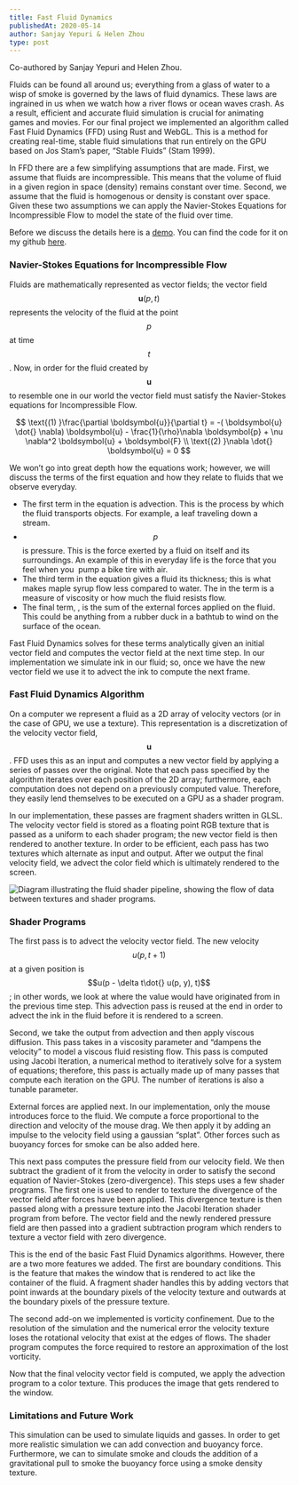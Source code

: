 ```yaml
---
title: Fast Fluid Dynamics
publishedAt: 2020-05-14
author: Sanjay Yepuri & Helen Zhou
type: post
---
```


Co-authored by Sanjay Yepuri and Helen Zhou.

Fluids can be found all around us; everything from a glass of water to a wisp of smoke is governed by the laws of fluid dynamics. These laws are ingrained in us when we watch how a river flows or ocean waves crash. As a result, efficient and accurate fluid simulation is crucial for animating games and movies.
For our final project we implemented an algorithm called Fast Fluid Dynamics (FFD) using Rust and WebGL. This is a method for creating real-time, stable fluid simulations that run entirely on the GPU based on Jos Stam’s paper, “Stable Fluids” (Stam 1999). 

In FFD there are a few simplifying assumptions that are made. First, we assume that fluids are incompressible. This means that the volume of fluid in a given region in space (density) remains constant over time. Second, we assume that the fluid is homogenous or density is constant over space. Given these two assumptions we can apply the Navier-Stokes Equations for Incompressible Flow to model the state of the fluid over time.

Before we discuss the details here is a [demo](/fluids). You can find the code for it on my github [here](https://github.com/sanjayyepuri/fluids).

### Navier-Stokes Equations for Incompressible Flow
Fluids are mathematically represented as vector fields; the vector field $$\boldsymbol{u}(p, t)$$ represents the velocity of the fluid at the point $$p$$ at time $$t$$. Now, in order for the fluid created by $$\boldsymbol{u}$$ to resemble one in our world the vector field must satisfy the Navier-Stokes equations for Incompressible Flow.

$$
\text{(1) }\frac{\partial \boldsymbol{u}}{\partial t} = -( \boldsymbol{u} \dot{} \nabla) \boldsymbol{u} - \frac{1}{\rho}\nabla \boldsymbol{p} + \nu \nabla^2 \boldsymbol{u} +  \boldsymbol{F} \\
\text{(2) }\nabla \dot{} \boldsymbol{u} = 0
$$

We won’t go into great depth how the equations work; however, we will discuss the terms of the first equation and how they relate to fluids that we observe everyday.
* The first term in the equation is advection. This is the process by which the fluid transports objects. For example, a leaf traveling down a stream. 
* $$p$$ is pressure. This is the force exerted by a fluid on itself and its surroundings. An example of this in everyday life is the force that you feel when you  pump a bike tire with air.
* The third term in the equation gives a fluid its thickness; this is what makes maple syrup flow less compared to water. The  in the term is a measure of viscosity or how much the fluid resists flow.
* The final term, , is the sum of the external forces applied on the fluid. This could be anything from a rubber duck in a bathtub to wind on the surface of the ocean.

Fast Fluid Dynamics solves for these terms analytically given an initial vector field and computes the vector field at the next time step. In our implementation we simulate ink in our fluid; so, once we have the new vector field we use it to advect the ink to compute the next frame.

### Fast Fluid Dynamics Algorithm
On a computer we represent a fluid as a 2D array of velocity vectors (or in the case of GPU, we use a texture). This representation is a discretization of the velocity vector field, $$\boldsymbol{u}$$. FFD uses this as an input and computes a new vector field by applying a series of passes over the original. Note that each pass specified by the algorithm iterates over each position of the 2D array; furthermore, each computation does not depend on a previously computed value. Therefore, they easily lend themselves to be executed on a GPU as a shader program.

In our implementation, these passes are fragment shaders written in GLSL. The velocity vector field is stored as a floating point RGB texture that is passed as a uniform to each shader program; the new vector field is then rendered to another texture. In order to be efficient, each pass has two textures which alternate as input and output. After we output the final velocity field, we advect the color field which is ultimately rendered to the screen.

![Diagram illustrating the fluid shader pipeline, showing the flow of data between textures and shader programs.](/images/fluid-shader-pipeline.png)

### Shader Programs

The first pass is to advect the velocity vector field. The new velocity $$u(p, t + 1)$$ at a given position is $$u(p - \delta t\dot{} u(p, y), t)$$; in other words, we look at where the value would have originated from in the previous time step. This advection pass is reused at the end in order to advect the ink in the fluid before it is rendered to a screen.

Second, we take the output from advection and then apply viscous diffusion. This pass takes in a viscosity parameter and “dampens the velocity” to model a viscous fluid resisting flow. This pass is computed using Jacobi Iteration, a numerical method to iteratively solve for a system of equations; therefore, this pass is actually made up of many passes that compute each iteration on the GPU. The number of iterations is also a tunable parameter.

External forces are applied next. In our implementation, only the mouse introduces force to the fluid. We compute a force proportional to the direction and velocity of the mouse drag. We then apply it by adding an impulse to the velocity field using a gaussian “splat”. Other forces such as buoyancy forces for smoke can be also added here.

This next pass computes the pressure field from our velocity field. We then subtract the gradient of it from the velocity in order to satisfy the second equation of Navier-Stokes (zero-divergence). This steps uses a few shader programs. The first one is used to render to texture the divergence of the vector field after forces have been applied. This divergence texture is then passed along with a pressure texture into the Jacobi Iteration shader program from before. The vector field and the newly rendered pressure field are then passed into a gradient subtraction program which renders to texture a vector field with zero divergence.

This is the end of the basic Fast Fluid Dynamics algorithms. However, there are a two more features we added. The first are boundary conditions. This is the feature that makes the window that is rendered to act like the container of the fluid. A fragment shader handles this by adding vectors that point inwards at the boundary pixels of the velocity texture and outwards at the boundary pixels of the pressure texture.

The second add-on we implemented is vorticity confinement. Due to the resolution of the simulation and the numerical error the velocity texture loses the rotational velocity that exist at the edges of flows. The shader program computes the force required to restore an approximation of the lost vorticity.

Now that the final velocity vector field is computed, we apply the advection program to a color texture. This produces the image that gets rendered to the window.

### Limitations and Future Work

This simulation can be used to simulate liquids and gasses. In order to get more realistic simulation we can add convection and buoyancy force. Furthermore, we can to simulate smoke and clouds the addition of a gravitational pull to smoke the buoyancy force using a smoke density texture.
